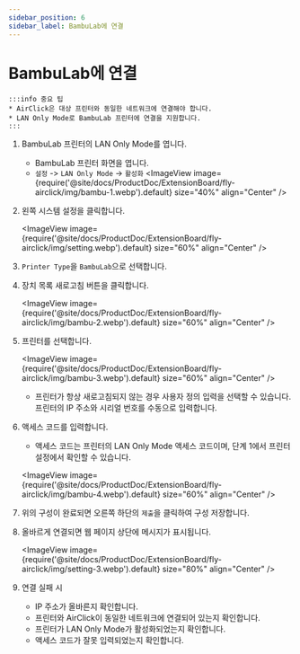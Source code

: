 ```yaml
---
sidebar_position: 6
sidebar_label: BambuLab에 연결
---
```


# BambuLab에 연결

    :::info 중요 팁
    * AirClick은 대상 프린터와 동일한 네트워크에 연결해야 합니다.
    * LAN Only Mode로 BambuLab 프린터에 연결을 지원합니다.
    :::

1. BambuLab 프린터의 LAN Only Mode를 엽니다.

    - BambuLab 프린터 화면을 엽니다.
    - `설정` -> `LAN Only Mode` -> `활성화`
    <ImageView image={require('@site/docs/ProductDoc/ExtensionBoard/fly-airclick/img/bambu-1.webp').default} size="40%" align="Center" />

2. 왼쪽 시스템 설정을 클릭합니다.
    
    <ImageView image={require('@site/docs/ProductDoc/ExtensionBoard/fly-airclick/img/setting.webp').default} size="60%" align="Center" />

3. `Printer Type`을 `BambuLab`으로 선택합니다.
4. 장치 목록 새로고침 버튼을 클릭합니다.

    <ImageView image={require('@site/docs/ProductDoc/ExtensionBoard/fly-airclick/img/bambu-2.webp').default} size="60%" align="Center" />

5. 프린터를 선택합니다.

    <ImageView image={require('@site/docs/ProductDoc/ExtensionBoard/fly-airclick/img/bambu-3.webp').default} size="60%" align="Center" />

    - 프린터가 항상 새로고침되지 않는 경우 사용자 정의 입력을 선택할 수 있습니다. 프린터의 IP 주소와 시리얼 번호를 수동으로 입력합니다.

6. 액세스 코드를 입력합니다.
    - 액세스 코드는 프린터의 LAN Only Mode 액세스 코드이며, 단계 1에서 프린터 설정에서 확인할 수 있습니다.

     <ImageView image={require('@site/docs/ProductDoc/ExtensionBoard/fly-airclick/img/bambu-4.webp').default} size="60%" align="Center" />

5. 위의 구성이 완료되면 오른쪽 하단의 `제출`을 클릭하여 구성 저장합니다.
6. 올바르게 연결되면 웹 페이지 상단에 메시지가 표시됩니다.

     <ImageView image={require('@site/docs/ProductDoc/ExtensionBoard/fly-airclick/img/setting-3.webp').default} size="80%" align="Center" />

7. 연결 실패 시
    - IP 주소가 올바른지 확인합니다.
    - 프린터와 AirClick이 동일한 네트워크에 연결되어 있는지 확인합니다.
    - 프린터가 LAN Only Mode가 활성화되었는지 확인합니다.
    - 액세스 코드가 잘못 입력되었는지 확인합니다.
